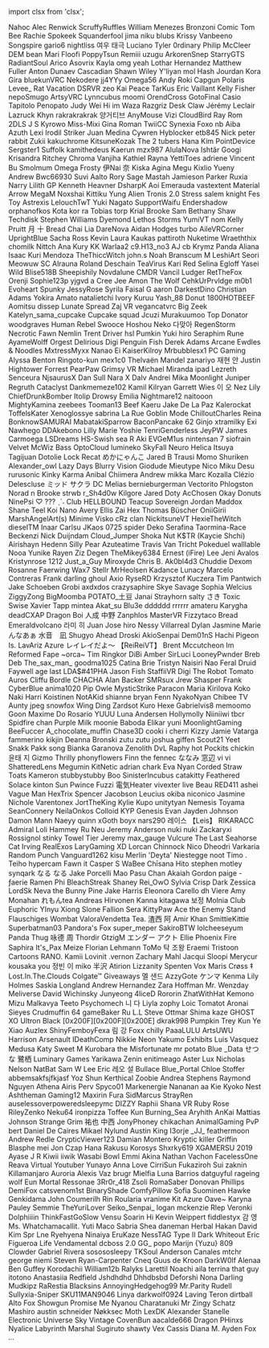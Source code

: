 ﻿import clsx from 'clsx';


<!-- Reminder that not only HTML chars have to be escaped, MDX chars also need to be (such as a space followed by an underscore). -->
<Patronelt k="0" ias="1" sp="0" >Nahoc</Patronelt> <Patronelt k="0" ias="1" sp="0" >Alec Renwick</Patronelt> <Patronelt k="0" ias="1" sp="0" >ScruffyRuffles</Patronelt> <Patronelt k="0" ias="0" sp="0" >William Menezes Bronzoni</Patronelt> <Patronelt k="0" ias="1" sp="0" >Comic Tom</Patronelt> 
<Patronelt k="0" ias="1" sp="0" >Bee</Patronelt> <Patronelt k="0" ias="1" sp="0" >Rachie</Patronelt> <Patronelt k="0" ias="1" sp="0" >Spokeek</Patronelt> <Patronelt k="0" ias="1" sp="0" >Squanderfool</Patronelt> <Patronelt k="0" ias="1" sp="0" >jima niku</Patronelt> 
<Patronelt k="0" ias="1" sp="0" >blubs</Patronelt> <Patronelt k="0" ias="1" sp="0" >Krissy</Patronelt> <Patronelt k="0" ias="1" sp="0" >Vanbeeno</Patronelt> <Patronelt k="0" ias="1" sp="0" >Songspire</Patronelt> <Patronelt k="0" ias="0" sp="0" >gario6</Patronelt> 
<Patronelt k="0" ias="1" sp="0" >nightliss</Patronelt> <Patronelt k="0" ias="1" sp="0" >여우 태극</Patronelt> <Patronelt k="0" ias="1" sp="0" >Luciano Tyler</Patronelt> <Patronelt k="0" ias="1" sp="0" >0rdinary</Patronelt> <Patronelt k="0" ias="1" sp="0" >Philip McCleer</Patronelt> 
<Patronelt k="0" ias="1" sp="0" >DEM bean</Patronelt> <Patronelt k="0" ias="1" sp="0" >Mari</Patronelt> <Patronelt k="0" ias="0" sp="0" >Floofi</Patronelt> <Patronelt k="0" ias="0" sp="0" >PoppyTsun</Patronelt> <Patronelt k="0" ias="0" sp="0" >Remiii</Patronelt> 
<Patronelt k="0" ias="1" sp="0" >uzugu</Patronelt> <Patronelt k="0" ias="1" sp="0" >ArkorenSnep</Patronelt> <Patronelt k="0" ias="1" sp="0" >StarryGTS</Patronelt> <Patronelt k="0" ias="1" sp="0" >RadiantSoul</Patronelt> <Patronelt k="0" ias="0" sp="0" >Arico</Patronelt> 
<Patronelt k="0" ias="1" sp="0" >Asovrix</Patronelt> <Patronelt k="0" ias="1" sp="0" >Kayla</Patronelt> <Patronelt k="0" ias="0" sp="0" >omg yeah</Patronelt> <Patronelt k="0" ias="1" sp="0" >Lothar Hernandez</Patronelt> <Patronelt k="0" ias="0" sp="0" >Matthew Fuller</Patronelt> 
<Patronelt k="0" ias="1" sp="0" >Anton Dunaev</Patronelt> <Patronelt k="0" ias="0" sp="0" >Cascadian</Patronelt> <Patronelt k="0" ias="1" sp="0" >Shawn Wiley</Patronelt> <Patronelt k="0" ias="1" sp="0" >Y&#0039;liyan</Patronelt> <Patronelt k="0" ias="1" sp="0" >mol</Patronelt> 
<Patronelt k="0" ias="1" sp="0" >Hash Jourdan</Patronelt> <Patronelt k="0" ias="1" sp="0" >Kora Gira</Patronelt> <Patronelt k="0" ias="1" sp="0" >bluekunVRC</Patronelt> <Patronelt k="0" ias="0" sp="0" >Nekodere</Patronelt> <Patronelt k="0" ias="1" sp="0" >jj4YYy</Patronelt> 
<Patronelt k="0" ias="0" sp="0" >Omega56</Patronelt> <Patronelt k="0" ias="1" sp="0" >Andy</Patronelt> <Patronelt k="0" ias="1" sp="0" >Roki</Patronelt> <Patronelt k="0" ias="1" sp="0" >Capgun</Patronelt> <Patronelt k="0" ias="0" sp="0" >Polaris</Patronelt> 
<Patronelt k="0" ias="1" sp="0" >Levee&#0095;</Patronelt> <Patronelt k="0" ias="1" sp="0" >Rat Vacation</Patronelt> <Patronelt k="0" ias="1" sp="0" >DSRVR</Patronelt> <Patronelt k="0" ias="0" sp="0" >zeo</Patronelt> <Patronelt k="0" ias="0" sp="0" >Kai Peace</Patronelt> 
<Patronelt k="0" ias="1" sp="0" >TarKus</Patronelt> <Patronelt k="0" ias="0" sp="0" >Eric Vaillant</Patronelt> <Patronelt k="0" ias="1" sp="0" >Kelly Fisher</Patronelt> <Patronelt k="0" ias="1" sp="0" >nepoSmugo</Patronelt> <Patronelt k="0" ias="1" sp="0" >ArtsyVRC</Patronelt> 
<Patronelt k="0" ias="0" sp="0" >Lynncubus</Patronelt> <Patronelt k="0" ias="1" sp="0" >moomi</Patronelt> <Patronelt k="0" ias="0" sp="0" >OrendCross</Patronelt> <Patronelt k="0" ias="0" sp="0" >GotoFinal</Patronelt> <Patronelt k="0" ias="1" sp="0" >Casio</Patronelt> 
<Patronelt k="0" ias="1" sp="0" >Tapitolo Penopato</Patronelt> <Patronelt k="0" ias="0" sp="0" >Judy Wei</Patronelt> <Patronelt k="0" ias="1" sp="0" >Hi im Waza</Patronelt> <Patronelt k="0" ias="1" sp="0" >Razgriz</Patronelt> <Patronelt k="0" ias="1" sp="0" >Desk Claw</Patronelt> 
<Patronelt k="0" ias="1" sp="0" >Jérémy Leclair</Patronelt> <Patronelt k="0" ias="1" sp="0" >Lazruck</Patronelt> <Patronelt k="0" ias="1" sp="0" >Khyn</Patronelt> <Patronelt k="0" ias="1" sp="0" >rakrakrakrak</Patronelt> <Patronelt k="0" ias="1" sp="0" >양거티브</Patronelt> 
<Patronelt k="0" ias="1" sp="0" >AnyMouse</Patronelt> <Patronelt k="0" ias="1" sp="0" >Vizi</Patronelt> <Patronelt k="0" ias="0" sp="0" >CloudBird</Patronelt> <Patronelt k="0" ias="1" sp="0" >Ray Rom</Patronelt> <Patronelt k="0" ias="1" sp="0" >2DLS</Patronelt> 
<Patronelt k="0" ias="1" sp="0" >J S</Patronelt> <Patronelt k="0" ias="0" sp="0" >Kyrowo</Patronelt> <Patronelt k="0" ias="0" sp="0" >Miss&#0045;Mixi</Patronelt> <Patronelt k="0" ias="1" sp="0" >Gina Roman</Patronelt> <Patronelt k="0" ias="1" sp="0" >TwiiCC</Patronelt> 
<Patronelt k="0" ias="1" sp="0" >Synexia Foxo</Patronelt> <Patronelt k="0" ias="1" sp="0" >nb</Patronelt> <Patronelt k="0" ias="1" sp="0" >Aiba</Patronelt> <Patronelt k="0" ias="1" sp="0" >Azuth</Patronelt> <Patronelt k="0" ias="1" sp="0" >Lexi</Patronelt> 
<Patronelt k="0" ias="1" sp="0" >Irodil Striker</Patronelt> <Patronelt k="0" ias="1" sp="0" >Juan Medina</Patronelt> <Patronelt k="0" ias="0" sp="0" >Cywren</Patronelt> <Patronelt k="0" ias="1" sp="0" >Hyblocker</Patronelt> <Patronelt k="0" ias="1" sp="0" >etb845</Patronelt> 
<Patronelt k="0" ias="1" sp="0" >Nick</Patronelt> <Patronelt k="0" ias="0" sp="0" >peter rabbit</Patronelt> <Patronelt k="0" ias="1" sp="0" >Zukii</Patronelt> <Patronelt k="0" ias="1" sp="0" >kakuchrome</Patronelt> <Patronelt k="0" ias="1" sp="0" >KitsuneKozak</Patronelt> 
<Patronelt k="0" ias="1" sp="0" >The 2 tubers</Patronelt> <Patronelt k="0" ias="1" sp="0" >Hana Kim</Patronelt> <Patronelt k="0" ias="1" sp="0" >PointDevice</Patronelt> <Patronelt k="0" ias="0" sp="0" >Sergster1</Patronelt> <Patronelt k="0" ias="1" sp="0" >Suffolk</Patronelt> 
<Patronelt k="0" ias="0" sp="0" >kamithedeus</Patronelt> <Patronelt k="0" ias="0" sp="0" >Kaerun</Patronelt> <Patronelt k="0" ias="1" sp="0" >mzx987</Patronelt> <Patronelt k="0" ias="1" sp="0" >AlulaNova</Patronelt> <Patronelt k="0" ias="1" sp="0" >Ishtãr</Patronelt> 
<Patronelt k="0" ias="1" sp="0" >Googi</Patronelt> <Patronelt k="0" ias="1" sp="0" >Krisandra Ritchey</Patronelt> <Patronelt k="0" ias="0" sp="0" >Chroma</Patronelt> <Patronelt k="0" ias="1" sp="0" >Vanjiha</Patronelt> <Patronelt k="0" ias="1" sp="0" >Kathiel Rayna</Patronelt> 
<Patronelt k="0" ias="0" sp="0" >YettiToes</Patronelt> <Patronelt k="0" ias="1" sp="0" >adriene</Patronelt> <Patronelt k="0" ias="1" sp="0" >Vincent Bu</Patronelt> <Patronelt k="0" ias="1" sp="0" >Smolmum</Patronelt> <Patronelt k="0" ias="1" sp="0" >Omega</Patronelt> 
<Patronelt k="0" ias="0" sp="0" >Frosty</Patronelt> <Patronelt k="0" ias="0" sp="0" >伊Nai 奈</Patronelt> <Patronelt k="0" ias="1" sp="0" >Kiska Agina</Patronelt> <Patronelt k="0" ias="1" sp="0" >Megu</Patronelt> <Patronelt k="0" ias="1" sp="0" >Kixlio Yueny</Patronelt> 
<Patronelt k="0" ias="0" sp="0" >Andrew</Patronelt> <Patronelt k="0" ias="1" sp="0" >Bwc66930</Patronelt> <Patronelt k="0" ias="1" sp="0" >Suvi Aalto</Patronelt> <Patronelt k="0" ias="0" sp="0" >Rory</Patronelt> <Patronelt k="0" ias="0" sp="0" >Sage Mastah</Patronelt> 
<Patronelt k="0" ias="1" sp="0" >Jamieson Parker</Patronelt> <Patronelt k="0" ias="0" sp="0" >Ruxia</Patronelt> <Patronelt k="0" ias="1" sp="0" >Narry</Patronelt> <Patronelt k="0" ias="0" sp="0" >Lilith GP</Patronelt> <Patronelt k="0" ias="1" sp="0" >Kenneth Heavner</Patronelt> 
<Patronelt k="0" ias="1" sp="0" >DsharpK</Patronelt> <Patronelt k="0" ias="1" sp="0" >Aoi Emerauda</Patronelt> <Patronelt k="0" ias="0" sp="0" >vastextent</Patronelt> <Patronelt k="0" ias="0" sp="0" >Material Arrow</Patronelt> <Patronelt k="0" ias="1" sp="0" >MegaM</Patronelt> 
<Patronelt k="0" ias="0" sp="0" >Noxshai</Patronelt> <Patronelt k="0" ias="1" sp="0" >Kittiku</Patronelt> <Patronelt k="0" ias="1" sp="0" >Yung Alien</Patronelt> <Patronelt k="0" ias="0" sp="0" >Tronis 2&#0046;0</Patronelt> <Patronelt k="0" ias="0" sp="0" >Stress</Patronelt> 
<Patronelt k="0" ias="0" sp="0" >salem knight</Patronelt> <Patronelt k="0" ias="1" sp="0" >Fes Toy</Patronelt> <Patronelt k="0" ias="0" sp="0" >Astrexis</Patronelt> <Patronelt k="0" ias="1" sp="0" >LelouchTwT</Patronelt> <Patronelt k="0" ias="1" sp="0" >Yuki Nagato</Patronelt> 
<Patronelt k="0" ias="1" sp="0" >SupportWaifu</Patronelt> <Patronelt k="0" ias="1" sp="0" >Endershadow</Patronelt> <Patronelt k="0" ias="1" sp="0" >orphanofkos</Patronelt> <Patronelt k="0" ias="1" sp="0" >Kota</Patronelt> <Patronelt k="0" ias="1" sp="0" >kor ra</Patronelt> 
<Patronelt k="0" ias="1" sp="0" >Tobias torp</Patronelt> <Patronelt k="0" ias="0" sp="0" >Krial</Patronelt> <Patronelt k="0" ias="1" sp="0" >Brooke</Patronelt> <Patronelt k="0" ias="0" sp="0" >Sam</Patronelt> <Patronelt k="0" ias="1" sp="0" >Bethany Shaw</Patronelt> 
<Patronelt k="0" ias="1" sp="0" >Techdisk</Patronelt> <Patronelt k="0" ias="1" sp="0" >Stephen Williams</Patronelt> <Patronelt k="0" ias="0" sp="0" >Dyemond</Patronelt> <Patronelt k="0" ias="0" sp="0" >Lethos Storms</Patronelt> <Patronelt k="0" ias="0" sp="0" >YumiVT</Patronelt> 
<Patronelt k="0" ias="0" sp="0" >nom</Patronelt> <Patronelt k="0" ias="1" sp="0" >Kelly Pruitt</Patronelt> <Patronelt k="0" ias="0" sp="0" >月 十</Patronelt> <Patronelt k="0" ias="1" sp="0" >Bread Chai</Patronelt> <Patronelt k="0" ias="0" sp="0" >Lia</Patronelt> 
<Patronelt k="0" ias="1" sp="0" >DareNova</Patronelt> <Patronelt k="0" ias="1" sp="0" >Aidan Hodges</Patronelt> <Patronelt k="0" ias="1" sp="0" >turbo</Patronelt> <Patronelt k="0" ias="1" sp="0" >AileVRCorner</Patronelt> <Patronelt k="0" ias="0" sp="0" >UprightBlue</Patronelt> 
<Patronelt k="0" ias="1" sp="0" >Sacha Ross</Patronelt> <Patronelt k="0" ias="1" sp="0" >Kevin</Patronelt> <Patronelt k="0" ias="0" sp="0" >Laura Kaukas</Patronelt> <Patronelt k="0" ias="0" sp="0" >pattiroth</Patronelt> <Patronelt k="0" ias="0" sp="0" >Nuketime</Patronelt> 
<Patronelt k="0" ias="0" sp="0" >Wraeththix</Patronelt> <Patronelt k="0" ias="1" sp="0" >chomilk</Patronelt> <Patronelt k="0" ias="1" sp="0" >Nittch</Patronelt> <Patronelt k="0" ias="1" sp="0" >Ana Kury</Patronelt> <Patronelt k="0" ias="0" sp="0" >KK</Patronelt> 
<Patronelt k="0" ias="0" sp="0" >Warlaa2</Patronelt> <Patronelt k="0" ias="1" sp="0" >c9&#0046;H13&#0095;no3</Patronelt> <Patronelt k="0" ias="0" sp="0" >AJ</Patronelt> <Patronelt k="0" ias="1" sp="0" >cb</Patronelt> <Patronelt k="0" ias="1" sp="0" >Krymz Panda</Patronelt> 
<Patronelt k="0" ias="1" sp="0" >Aliana</Patronelt> <Patronelt k="0" ias="1" sp="0" >Isaac Kuri Mendoza</Patronelt> <Patronelt k="0" ias="1" sp="0" >TheThiccWitch</Patronelt> <Patronelt k="0" ias="1" sp="0" >john&#0046;s</Patronelt> <Patronelt k="0" ias="0" sp="0" >Noah Branscum</Patronelt> 
<Patronelt k="0" ias="1" sp="0" >M</Patronelt> <Patronelt k="0" ias="0" sp="0" >LeshiArt</Patronelt> <Patronelt k="0" ias="0" sp="0" >Seori</Patronelt> <Patronelt k="0" ias="0" sp="0" >Meowuw SC</Patronelt> <Patronelt k="0" ias="1" sp="0" >Alrauna</Patronelt> 
<Patronelt k="0" ias="1" sp="0" >Roland Deschain</Patronelt> <Patronelt k="0" ias="0" sp="0" >TeaVirus</Patronelt> <Patronelt k="0" ias="1" sp="0" >Kari Red</Patronelt> <Patronelt k="0" ias="1" sp="0" >Selina Egloff</Patronelt> <Patronelt k="0" ias="1" sp="0" >Yasei Wild</Patronelt> 
<Patronelt k="0" ias="1" sp="0" >Blise518B</Patronelt> <Patronelt k="0" ias="1" sp="0" >Sheepishily</Patronelt> <Patronelt k="0" ias="1" sp="0" >Novdalune</Patronelt> <Patronelt k="0" ias="1" sp="0" >CMDR Vancil</Patronelt> <Patronelt k="0" ias="1" sp="0" >Ludger</Patronelt> 
<Patronelt k="0" ias="1" sp="0" >RetTheFox</Patronelt> <Patronelt k="0" ias="0" sp="0" >Orenji</Patronelt> <Patronelt k="0" ias="1" sp="0" >Sophie123p</Patronelt> <Patronelt k="0" ias="0" sp="0" >yjgvd</Patronelt> <Patronelt k="0" ias="1" sp="0" >a</Patronelt> 
<Patronelt k="0" ias="0" sp="0" >Cree Jee</Patronelt> <Patronelt k="0" ias="1" sp="0" >Amon The Wolf</Patronelt> <Patronelt k="0" ias="1" sp="0" >CehkUrPrvldge</Patronelt> <Patronelt k="0" ias="0" sp="0" >m0b1</Patronelt> <Patronelt k="0" ias="1" sp="0" >Evoheart</Patronelt> 
<Patronelt k="0" ias="0" sp="0" >Spunky</Patronelt> <Patronelt k="0" ias="0" sp="0" >JessyRose</Patronelt> <Patronelt k="0" ias="1" sp="0" >Syrila</Patronelt> <Patronelt k="0" ias="0" sp="0" >Faisal G</Patronelt> <Patronelt k="0" ias="1" sp="0" >aaron</Patronelt> 
<Patronelt k="0" ias="1" sp="0" >DarkestDino</Patronelt> <Patronelt k="0" ias="1" sp="0" >Christian Adams</Patronelt> <Patronelt k="0" ias="0" sp="0" >Yokira Amato</Patronelt> <Patronelt k="0" ias="0" sp="0" >natalietchi</Patronelt> <Patronelt k="0" ias="1" sp="0" >Ivory</Patronelt> 
<Patronelt k="0" ias="1" sp="0" >Kuruu</Patronelt> <Patronelt k="0" ias="1" sp="0" >Yash&#0095;88</Patronelt> <Patronelt k="0" ias="1" sp="0" >Donut</Patronelt> <Patronelt k="0" ias="0" sp="0" >1800HOTBEEF</Patronelt> <Patronelt k="0" ias="1" sp="0" >Aomitsu</Patronelt> 
<Patronelt k="0" ias="0" sp="0" >dissep</Patronelt> <Patronelt k="0" ias="1" sp="0" >Lunate Spread</Patronelt> <Patronelt k="0" ias="0" sp="0" >Zaj VR</Patronelt> <Patronelt k="0" ias="1" sp="0" >vegancatvrc</Patronelt> <Patronelt k="0" ias="1" sp="0" >Big Zeek</Patronelt> 
<Patronelt k="0" ias="1" sp="0" >Katelyn&#0095;sama&#0095;cupcake Cupcake squad</Patronelt> <Patronelt k="0" ias="1" sp="0" >Jcuzi</Patronelt> <Patronelt k="0" ias="1" sp="0" >Murakuumoo</Patronelt> <Patronelt k="0" ias="0" sp="0" >Top Donator</Patronelt> <Patronelt k="0" ias="0" sp="0" >woodgraves</Patronelt> 
<Patronelt k="0" ias="1" sp="0" >Human Rebel</Patronelt> <Patronelt k="0" ias="1" sp="0" >Swooce</Patronelt> <Patronelt k="0" ias="0" sp="0" >Hoshou Neko</Patronelt> <Patronelt k="0" ias="1" sp="0" >다맞아</Patronelt> <Patronelt k="0" ias="1" sp="0" >RegenStorm</Patronelt> 
<Patronelt k="0" ias="1" sp="0" >Necrotic Fawn</Patronelt> <Patronelt k="0" ias="1" sp="0" >Nemlin</Patronelt> <Patronelt k="0" ias="0" sp="0" >Trent Driver</Patronelt> <Patronelt k="0" ias="0" sp="0" >hsl</Patronelt> <Patronelt k="0" ias="1" sp="0" >Pumkin</Patronelt> 
<Patronelt k="0" ias="1" sp="0" >Yuki hiro</Patronelt> <Patronelt k="0" ias="0" sp="0" >Seraphim Rune</Patronelt> <Patronelt k="0" ias="1" sp="0" >AyameWolff</Patronelt> <Patronelt k="0" ias="0" sp="0" >Orgest</Patronelt> <Patronelt k="0" ias="1" sp="0" >Delirious</Patronelt> 
<Patronelt k="0" ias="1" sp="0" >Digi</Patronelt> <Patronelt k="0" ias="1" sp="0" >Penguin Fish</Patronelt> <Patronelt k="0" ias="1" sp="0" >Derek Adams</Patronelt> <Patronelt k="0" ias="0" sp="0" >Arcane</Patronelt> <Patronelt k="0" ias="1" sp="0" >Ewdles &#0038; Noodles</Patronelt> 
<Patronelt k="0" ias="0" sp="0" >MxtressMyxx</Patronelt> <Patronelt k="0" ias="0" sp="0" >Nanao Ei</Patronelt> <Patronelt k="0" ias="1" sp="0" >KaiserKilroy</Patronelt> <Patronelt k="0" ias="1" sp="0" >Mrbubblesx1 PC Gaming</Patronelt> <Patronelt k="0" ias="1" sp="0" >Alyssa Benton</Patronelt> 
<Patronelt k="0" ias="1" sp="0" >Ringoto&#0045;kun</Patronelt> <Patronelt k="0" ias="0" sp="0" >mex1c0</Patronelt> <Patronelt k="0" ias="1" sp="0" >Thelvaën Mandel</Patronelt> <Patronelt k="0" ias="1" sp="0" >zanariyo</Patronelt> <Patronelt k="0" ias="1" sp="0" >재현 안</Patronelt> 
<Patronelt k="0" ias="1" sp="0" >Justin Hightower</Patronelt> <Patronelt k="0" ias="0" sp="0" >Forrest</Patronelt> <Patronelt k="0" ias="1" sp="0" >PearPaw</Patronelt> <Patronelt k="0" ias="1" sp="0" >Grimsy VR</Patronelt> <Patronelt k="0" ias="1" sp="0" >Michael Miranda</Patronelt> 
<Patronelt k="0" ias="1" sp="0" >ipad</Patronelt> <Patronelt k="0" ias="0" sp="0" >Lezreth Senceura</Patronelt> <Patronelt k="0" ias="0" sp="0" >NjsaurusX</Patronelt> <Patronelt k="0" ias="0" sp="0" >Dan Sull</Patronelt> <Patronelt k="0" ias="1" sp="0" >Nara X</Patronelt> 
<Patronelt k="0" ias="0" sp="0" >Dalv Andrei</Patronelt> <Patronelt k="0" ias="1" sp="0" >Mika Moonlight</Patronelt> <Patronelt k="0" ias="0" sp="0" >Juniper Regruth</Patronelt> <Patronelt k="0" ias="1" sp="0" >Cataclyst</Patronelt> <Patronelt k="0" ias="0" sp="0" >Dankmemeze102 Kamil</Patronelt> 
<Patronelt k="0" ias="1" sp="0" >Kilryan</Patronelt> <Patronelt k="0" ias="0" sp="0" >Garrett Wies</Patronelt> <Patronelt k="0" ias="1" sp="0" >이 오</Patronelt> <Patronelt k="0" ias="1" sp="0" >Nez</Patronelt> <Patronelt k="0" ias="0" sp="0" >Lily</Patronelt> 
<Patronelt k="0" ias="1" sp="0" >ChiefDrunkBomber</Patronelt> <Patronelt k="0" ias="0" sp="0" >Itolip</Patronelt> <Patronelt k="0" ias="1" sp="0" >Drowsy</Patronelt> <Patronelt k="0" ias="1" sp="0" >Emilia</Patronelt> <Patronelt k="0" ias="1" sp="0" >Nightmare12</Patronelt> 
<Patronelt k="0" ias="1" sp="0" >naitooon</Patronelt> <Patronelt k="0" ias="1" sp="0" >MightyKamina</Patronelt> <Patronelt k="0" ias="0" sp="0" >zeebees</Patronelt> <Patronelt k="0" ias="1" sp="0" >Tooman13</Patronelt> <Patronelt k="0" ias="1" sp="0" >Beef Kaeru</Patronelt> 
<Patronelt k="0" ias="1" sp="0" >Jake De La Paz</Patronelt> <Patronelt k="0" ias="1" sp="0" >Kalerockat</Patronelt> <Patronelt k="0" ias="1" sp="0" >ToffelsKater</Patronelt> <Patronelt k="0" ias="0" sp="0" >Xenoglossye</Patronelt> <Patronelt k="0" ias="1" sp="0" >sabrina La Rue</Patronelt> 
<Patronelt k="0" ias="0" sp="0" >Goblin Mode</Patronelt> <Patronelt k="0" ias="1" sp="0" >ChilloutCharles</Patronelt> <Patronelt k="0" ias="0" sp="0" >Reina</Patronelt> <Patronelt k="0" ias="1" sp="0" >BonknowSAMURAI</Patronelt> <Patronelt k="0" ias="1" sp="0" >MabatakiSparrow</Patronelt> 
<Patronelt k="0" ias="1" sp="0" >BaconPancake 62</Patronelt> <Patronelt k="0" ias="1" sp="0" >Ginjo</Patronelt> <Patronelt k="0" ias="0" sp="0" >xtramilky</Patronelt> <Patronelt k="0" ias="1" sp="0" >Exi Nawhego</Patronelt> <Patronelt k="0" ias="1" sp="0" >DDAkebono</Patronelt> 
<Patronelt k="0" ias="0" sp="0" >Lilly Marie</Patronelt> <Patronelt k="0" ias="1" sp="0" >Yoshie</Patronelt> <Patronelt k="0" ias="1" sp="0" >TenriGenderless</Patronelt> <Patronelt k="0" ias="1" sp="0" >JeyPW</Patronelt> <Patronelt k="0" ias="1" sp="0" >James Carmoega</Patronelt> 
<Patronelt k="0" ias="1" sp="0" >LSDreams</Patronelt> <Patronelt k="0" ias="0" sp="0" >HS&#0045;Swish</Patronelt> <Patronelt k="0" ias="1" sp="0" >sea R</Patronelt> <Patronelt k="0" ias="1" sp="0" >Aki</Patronelt> <Patronelt k="0" ias="0" sp="0" >EVGeM1us</Patronelt> 
<Patronelt k="0" ias="1" sp="0" >nintensan 7</Patronelt> <Patronelt k="0" ias="0" sp="0" >siofrain</Patronelt> <Patronelt k="0" ias="0" sp="0" >Velvet</Patronelt> <Patronelt k="0" ias="1" sp="0" >McWiz</Patronelt> <Patronelt k="0" ias="1" sp="0" >Bass</Patronelt> 
<Patronelt k="0" ias="0" sp="0" >OptoCloud</Patronelt> <Patronelt k="0" ias="1" sp="0" >lumineko</Patronelt> <Patronelt k="0" ias="1" sp="0" >SkyFall</Patronelt> <Patronelt k="0" ias="1" sp="0" >Neuro</Patronelt> <Patronelt k="0" ias="1" sp="0" >Helica Itsuya</Patronelt> 
<Patronelt k="0" ias="1" sp="0" >Tagijuan</Patronelt> <Patronelt k="0" ias="1" sp="0" >Dotolie</Patronelt> <Patronelt k="0" ias="1" sp="0" >Lock</Patronelt> <Patronelt k="0" ias="0" sp="0" >Recat</Patronelt> <Patronelt k="0" ias="0" sp="0" >めかにゃんこ</Patronelt> 
<Patronelt k="0" ias="1" sp="0" >Jared B Trausi</Patronelt> <Patronelt k="0" ias="1" sp="0" >Momo Shuriken</Patronelt> <Patronelt k="0" ias="1" sp="0" >Alexander&#0095;owl</Patronelt> <Patronelt k="0" ias="1" sp="0" >Lazy Days</Patronelt> <Patronelt k="0" ias="1" sp="0" >Blurry Vision</Patronelt> 
<Patronelt k="0" ias="0" sp="0" >Giodude</Patronelt> <Patronelt k="0" ias="0" sp="0" >Mieutype Nico</Patronelt> <Patronelt k="0" ias="1" sp="0" >Miku Desu</Patronelt> <Patronelt k="0" ias="1" sp="0" >rurusonic</Patronelt> <Patronelt k="0" ias="1" sp="0" >Kinky Karma</Patronelt> 
<Patronelt k="0" ias="0" sp="0" >Anibal</Patronelt> <Patronelt k="0" ias="0" sp="0" >Chiimera</Patronelt> <Patronelt k="0" ias="1" sp="0" >Andrew</Patronelt> <Patronelt k="0" ias="0" sp="0" >mikka</Patronelt> <Patronelt k="0" ias="0" sp="0" >Marc Kozalla</Patronelt> 
<Patronelt k="0" ias="0" sp="0" >Clézio Delescluse</Patronelt> <Patronelt k="0" ias="1" sp="0" >ミッド サクラ</Patronelt> <Patronelt k="0" ias="0" sp="0" >DC</Patronelt> <Patronelt k="0" ias="0" sp="0" >Melias</Patronelt> <Patronelt k="0" ias="0" sp="0" >bernieburgerman</Patronelt> 
<Patronelt k="0" ias="0" sp="0" >Vectorito</Patronelt> <Patronelt k="0" ias="0" sp="0" >Phlogston</Patronelt> <Patronelt k="0" ias="0" sp="0" >Norad</Patronelt> <Patronelt k="0" ias="1" sp="0" >n</Patronelt> <Patronelt k="0" ias="0" sp="0" >Brooke</Patronelt> 
<Patronelt k="0" ias="0" sp="0" >strwb</Patronelt> <Patronelt k="0" ias="0" sp="0" >r&#0095;Sh4d0w</Patronelt> <Patronelt k="0" ias="0" sp="0" >Kilgore</Patronelt> <Patronelt k="0" ias="0" sp="0" >Jared Doty</Patronelt> <Patronelt k="0" ias="1" sp="0" >AcChosen</Patronelt> 
<Patronelt k="0" ias="0" sp="0" >Okay Donuts</Patronelt> <Patronelt k="0" ias="0" sp="0" >NinePsi</Patronelt> <Patronelt k="0" ias="1" sp="0" >♡ &#0063;&#0063;&#0063; ˎˊ˗</Patronelt> <Patronelt k="0" ias="0" sp="0" >Club HELLBOUND</Patronelt> <Patronelt k="0" ias="0" sp="0" >Teacup Sovereign</Patronelt> 
<Patronelt k="0" ias="0" sp="0" >Jordan Maddox</Patronelt> <Patronelt k="0" ias="1" sp="0" >Shane Teel</Patronelt> <Patronelt k="0" ias="1" sp="0" >Koi Nano</Patronelt> <Patronelt k="0" ias="0" sp="0" >Avery Ellis</Patronelt> <Patronelt k="0" ias="1" sp="0" >Zai Hex</Patronelt> 
<Patronelt k="0" ias="1" sp="0" >Thomas Büscher</Patronelt> <Patronelt k="0" ias="0" sp="0" >OniiGirii</Patronelt> <Patronelt k="0" ias="1" sp="0" >MarshAngelArt&#0040;s&#0041;</Patronelt> <Patronelt k="0" ias="0" sp="0" >Minime</Patronelt> <Patronelt k="0" ias="1" sp="0" >Visko</Patronelt> 
<Patronelt k="0" ias="0" sp="0" >cRz clan</Patronelt> <Patronelt k="0" ias="0" sp="0" >NickitsuneVT</Patronelt> <Patronelt k="0" ias="0" sp="0" >HexieTheWitch</Patronelt> <Patronelt k="0" ias="0" sp="0" >dieselTM</Patronelt> <Patronelt k="0" ias="1" sp="0" >Inaar</Patronelt> 
<Patronelt k="0" ias="1" sp="0" >Carlsu</Patronelt> <Patronelt k="0" ias="0" sp="0" >JKaos 0725</Patronelt> <Patronelt k="0" ias="0" sp="0" >spider</Patronelt> <Patronelt k="0" ias="1" sp="0" >Deko</Patronelt> <Patronelt k="0" ias="0" sp="0" >Serafina Taormina&#0045;Race</Patronelt> 
<Patronelt k="0" ias="1" sp="0" >Beckenzi</Patronelt> <Patronelt k="0" ias="0" sp="0" >Nick Duijndam</Patronelt> <Patronelt k="0" ias="1" sp="0" >Cloud&#0095;Jumper</Patronelt> <Patronelt k="0" ias="1" sp="0" >Shoka Nut</Patronelt> <Patronelt k="0" ias="1" sp="0" >K&#0036;TR &#0040;Kaycie Shchi&#0041;</Patronelt> 
<Patronelt k="0" ias="0" sp="0" >Airishayn</Patronelt> <Patronelt k="0" ias="0" sp="0" >Hedenn</Patronelt> <Patronelt k="0" ias="0" sp="0" >Silly Pear</Patronelt> <Patronelt k="0" ias="1" sp="0" >Azuteatime</Patronelt> <Patronelt k="0" ias="1" sp="0" >Travis Van Tricht</Patronelt> 
<Patronelt k="0" ias="1" sp="0" >Pokeduel</Patronelt> <Patronelt k="0" ias="0" sp="0" >walllable</Patronelt> <Patronelt k="0" ias="0" sp="0" >Nooa</Patronelt> <Patronelt k="0" ias="1" sp="0" >Yunike</Patronelt> <Patronelt k="0" ias="0" sp="0" >Rayen</Patronelt> 
<Patronelt k="0" ias="0" sp="0" >Ziz</Patronelt> <Patronelt k="0" ias="0" sp="0" >Degen</Patronelt> <Patronelt k="0" ias="1" sp="0" >TheMikey6384</Patronelt> <Patronelt k="0" ias="1" sp="0" >Ernest &#0040;iFire&#0041; Lee</Patronelt> <Patronelt k="0" ias="0" sp="0" >Jeni Avalos</Patronelt> 
<Patronelt k="0" ias="0" sp="0" >Kristynrose 1212</Patronelt> <Patronelt k="0" ias="0" sp="0" >Just&#0095;a&#0095;Guy</Patronelt> <Patronelt k="0" ias="0" sp="0" >Miroxyde</Patronelt> <Patronelt k="0" ias="1" sp="0" >Chris B&#0046;</Patronelt> <Patronelt k="0" ias="0" sp="0" >Ak0bl4d3</Patronelt> 
<Patronelt k="0" ias="0" sp="0" >Chuddie</Patronelt> <Patronelt k="0" ias="0" sp="0" >Dexom</Patronelt> <Patronelt k="0" ias="0" sp="0" >Rosanne Faerwing</Patronelt> <Patronelt k="0" ias="0" sp="0" >Wax7</Patronelt> <Patronelt k="0" ias="0" sp="0" >Stellr</Patronelt> 
<Patronelt k="0" ias="0" sp="0" >MrHeolsen</Patronelt> <Patronelt k="0" ias="1" sp="0" >Kadance Lunacy</Patronelt> <Patronelt k="0" ias="0" sp="0" >Marcelo Contreras</Patronelt> <Patronelt k="0" ias="0" sp="0" >Frank</Patronelt> <Patronelt k="0" ias="1" sp="0" >darling ghoul</Patronelt> 
<Patronelt k="0" ias="0" sp="0" >Axio</Patronelt> <Patronelt k="0" ias="0" sp="0" >RyseRD</Patronelt> <Patronelt k="0" ias="0" sp="0" >Krzysztof Kuczera</Patronelt> <Patronelt k="0" ias="1" sp="0" >Tim Pantwich</Patronelt> <Patronelt k="0" ias="0" sp="0" >Jake Schoeben</Patronelt> 
<Patronelt k="0" ias="0" sp="0" >Grobi</Patronelt> <Patronelt k="0" ias="0" sp="0" >axdxdos</Patronelt> <Patronelt k="0" ias="1" sp="0" >crazysaphire</Patronelt> <Patronelt k="0" ias="1" sp="0" >Skye Savage</Patronelt> <Patronelt k="0" ias="0" sp="0" >Sophia</Patronelt> 
<Patronelt k="0" ias="1" sp="0" >Welcius</Patronelt> <Patronelt k="0" ias="0" sp="0" >ZiggyZong</Patronelt> <Patronelt k="0" ias="1" sp="0" >BigMoomba</Patronelt> <Patronelt k="0" ias="0" sp="0" >POTATO&#0095;土豆</Patronelt> <Patronelt k="0" ias="0" sp="0" >Janai Strayhorn</Patronelt> 
<Patronelt k="0" ias="0" sp="0" >salty</Patronelt> <Patronelt k="0" ias="1" sp="0" >さき</Patronelt> <Patronelt k="0" ias="1" sp="0" >Toxic Swise</Patronelt> <Patronelt k="0" ias="1" sp="0" >Xavier Tapp</Patronelt> <Patronelt k="0" ias="0" sp="0" >mintea</Patronelt> 
<Patronelt k="0" ias="0" sp="0" >Akat&#0095;su</Patronelt> <Patronelt k="0" ias="1" sp="0" >Blu3e</Patronelt> <Patronelt k="0" ias="0" sp="0" >dddddd rrrrrr</Patronelt> <Patronelt k="0" ias="0" sp="0" >amateru</Patronelt> <Patronelt k="0" ias="1" sp="0" >Karygha</Patronelt> 
<Patronelt k="0" ias="0" sp="0" >deadCXAP</Patronelt> <Patronelt k="0" ias="0" sp="0" >Dragon Boi</Patronelt> <Patronelt k="0" ias="0" sp="0" >人成 中野</Patronelt> <Patronelt k="0" ias="0" sp="0" >Zanphlos</Patronelt> <Patronelt k="0" ias="0" sp="0" >MasterVR</Patronelt> 
<Patronelt k="0" ias="0" sp="0" >Fizzytaco</Patronelt> <Patronelt k="0" ias="0" sp="0" >Bread</Patronelt> <Patronelt k="0" ias="1" sp="0" >Emeraldvolcano</Patronelt> <Patronelt k="0" ias="0" sp="0" >라미 히</Patronelt> <Patronelt k="0" ias="0" sp="0" >Juan Jose</Patronelt> 
<Patronelt k="0" ias="0" sp="0" >hiro</Patronelt> <Patronelt k="0" ias="1" sp="0" >Nessy Villarreal</Patronelt> <Patronelt k="0" ias="0" sp="0" >Dylan</Patronelt> <Patronelt k="0" ias="1" sp="0" >Jasmine Marie</Patronelt> <Patronelt k="0" ias="1" sp="0" >んなあぁ</Patronelt> 
<Patronelt k="0" ias="1" sp="0" >水音　凪</Patronelt> <Patronelt k="0" ias="0" sp="0" >Shugyo</Patronelt> <Patronelt k="0" ias="1" sp="0" >Ahead</Patronelt> <Patronelt k="0" ias="1" sp="0" >Droski</Patronelt> <Patronelt k="0" ias="1" sp="0" >AkioSenpai</Patronelt> 
<Patronelt k="0" ias="0" sp="0" >Dem01nS</Patronelt> <Patronelt k="0" ias="1" sp="0" >Hachi Pigeon</Patronelt> <Patronelt k="0" ias="0" sp="0" >Is&#0046;</Patronelt> <Patronelt k="0" ias="0" sp="0" >LavAriz</Patronelt> <Patronelt k="0" ias="1" sp="0" >Azure</Patronelt> 
<Patronelt k="0" ias="1" sp="0" >レイレイだよ～ 【ReiReiVT】</Patronelt> <Patronelt k="0" ias="0" sp="0" >Brent Mccutcheon</Patronelt> <Patronelt k="0" ias="1" sp="0" >Im Reformed</Patronelt> <Patronelt k="0" ias="1" sp="0" >Fape</Patronelt> <Patronelt k="0" ias="1" sp="0" >&#0126;orca&#0126;</Patronelt> 
<Patronelt k="0" ias="1" sp="0" >Tim Ringkor</Patronelt> <Patronelt k="0" ias="0" sp="0" >DiBi</Patronelt> <Patronelt k="0" ias="0" sp="0" >Amber</Patronelt> <Patronelt k="0" ias="0" sp="0" >SirLuci</Patronelt> <Patronelt k="0" ias="1" sp="0" >LooneyPwnder</Patronelt> 
<Patronelt k="0" ias="0" sp="0" >Breb Deb</Patronelt> <Patronelt k="0" ias="1" sp="0" >The&#0095;sax&#0095;man&#0095;</Patronelt> <Patronelt k="0" ias="0" sp="0" >goodma1025</Patronelt> <Patronelt k="0" ias="0" sp="0" >Catina</Patronelt> <Patronelt k="0" ias="1" sp="0" >Brie</Patronelt> 
<Patronelt k="0" ias="0" sp="0" >Tristyn</Patronelt> <Patronelt k="0" ias="1" sp="0" >Naisiri Nao</Patronelt> <Patronelt k="0" ias="1" sp="0" >Feral Druid</Patronelt> <Patronelt k="0" ias="1" sp="0" >Faywell</Patronelt> <Patronelt k="0" ias="0" sp="0" >age last</Patronelt> 
<Patronelt k="0" ias="1" sp="0" >LDA&#0036;&#0035;41PHA</Patronelt> <Patronelt k="0" ias="1" sp="0" >Jason Fish</Patronelt> <Patronelt k="0" ias="0" sp="0" >StaffiiVR</Patronelt> <Patronelt k="0" ias="0" sp="0" >Digi The Robot</Patronelt> <Patronelt k="0" ias="0" sp="0" >Tomato</Patronelt> 
<Patronelt k="0" ias="0" sp="0" >Auros</Patronelt> <Patronelt k="0" ias="0" sp="0" >Cliffu Bordle</Patronelt> <Patronelt k="0" ias="0" sp="0" >CHACHA</Patronelt> <Patronelt k="0" ias="0" sp="0" >Alan Backer</Patronelt> <Patronelt k="0" ias="0" sp="0" >SMRsux Jrew</Patronelt> 
<Patronelt k="0" ias="1" sp="0" >Shasper</Patronelt> <Patronelt k="0" ias="0" sp="0" >Frank</Patronelt> <Patronelt k="0" ias="0" sp="0" >CyberBlue</Patronelt> <Patronelt k="0" ias="0" sp="0" >anima1020</Patronelt> <Patronelt k="0" ias="0" sp="0" >Pip Owle</Patronelt> 
<Patronelt k="0" ias="0" sp="0" >MysticStrike</Patronelt> <Patronelt k="0" ias="1" sp="0" >Paracon</Patronelt> <Patronelt k="0" ias="0" sp="0" >Maria Kirilova</Patronelt> <Patronelt k="0" ias="1" sp="0" >Koko Naki</Patronelt> <Patronelt k="0" ias="0" sp="0" >Harri Koistinen</Patronelt> 
<Patronelt k="0" ias="0" sp="0" >NotAKid</Patronelt> <Patronelt k="0" ias="0" sp="0" >shianne bryan</Patronelt> <Patronelt k="0" ias="0" sp="0" >Fenn</Patronelt> <Patronelt k="0" ias="0" sp="0" >NyakoNyan</Patronelt> <Patronelt k="0" ias="0" sp="0" >Chibee TV</Patronelt> 
<Patronelt k="0" ias="0" sp="0" >Aunty jpeg</Patronelt> <Patronelt k="0" ias="0" sp="0" >snowfox</Patronelt> <Patronelt k="0" ias="1" sp="0" >Wing Ding</Patronelt> <Patronelt k="0" ias="1" sp="0" >Zardsot</Patronelt> <Patronelt k="0" ias="0" sp="0" >Kuro Hexe</Patronelt> 
<Patronelt k="0" ias="1" sp="0" >Gabrielvis8</Patronelt> <Patronelt k="0" ias="0" sp="0" >memoomo</Patronelt> <Patronelt k="0" ias="1" sp="0" >Goon</Patronelt> <Patronelt k="0" ias="0" sp="0" >Maxime Do Rosario</Patronelt> <Patronelt k="0" ias="0" sp="0" >YUUU</Patronelt> 
<Patronelt k="0" ias="0" sp="0" >Luna Andersen</Patronelt> <Patronelt k="0" ias="0" sp="0" >Hollymolly</Patronelt> <Patronelt k="0" ias="0" sp="0" >Niiniiwi</Patronelt> <Patronelt k="0" ias="1" sp="0" >tbcr</Patronelt> <Patronelt k="0" ias="0" sp="0" >Spidfire chan</Patronelt> 
<Patronelt k="0" ias="0" sp="0" >Purple Milk</Patronelt> <Patronelt k="0" ias="1" sp="0" >moonie</Patronelt> <Patronelt k="0" ias="0" sp="0" >Baboda</Patronelt> <Patronelt k="0" ias="0" sp="0" >Elikar</Patronelt> <Patronelt k="0" ias="1" sp="0" >yuni</Patronelt> 
<Patronelt k="0" ias="1" sp="0" >MoonlightGaming</Patronelt> <Patronelt k="0" ias="0" sp="0" >BeeFuccer</Patronelt> <Patronelt k="0" ias="1" sp="0" >A&#0095;chocolate&#0095;muffin</Patronelt> <Patronelt k="0" ias="0" sp="0" >Chase3D</Patronelt> <Patronelt k="0" ias="0" sp="0" >cooki i</Patronelt> 
<Patronelt k="0" ias="0" sp="0" >cherri</Patronelt> <Patronelt k="0" ias="0" sp="0" >Kizzy</Patronelt> <Patronelt k="0" ias="0" sp="0" >Jamie Vatarga</Patronelt> <Patronelt k="0" ias="0" sp="0" >fammerino</Patronelt> <Patronelt k="0" ias="0" sp="0" >kikjin</Patronelt> 
<Patronelt k="0" ias="0" sp="0" >Deanna Bronski</Patronelt> <Patronelt k="0" ias="0" sp="0" >zutu zutu</Patronelt> <Patronelt k="0" ias="1" sp="0" >joshua giffen</Patronelt> <Patronelt k="0" ias="0" sp="0" >Scout21</Patronelt> <Patronelt k="0" ias="1" sp="0" >Yeet</Patronelt> 
<Patronelt k="0" ias="0" sp="0" >Snakk Pakk</Patronelt> <Patronelt k="0" ias="1" sp="0" >song</Patronelt> <Patronelt k="0" ias="1" sp="0" >Bianka Garanova</Patronelt> <Patronelt k="0" ias="0" sp="0" >Zenolith</Patronelt> <Patronelt k="0" ias="0" sp="0" >DvL Raphy</Patronelt> 
<Patronelt k="0" ias="0" sp="0" >hot Pockits chickin</Patronelt> <Patronelt k="0" ias="0" sp="0" >윤태 지</Patronelt> <Patronelt k="0" ias="0" sp="0" >Gizmo</Patronelt> <Patronelt k="0" ias="0" sp="0" >Thrilly</Patronelt> <Patronelt k="0" ias="0" sp="0" >phonyflowers</Patronelt> 
<Patronelt k="0" ias="1" sp="0" >Finn the fennec</Patronelt> <Patronelt k="0" ias="1" sp="0" >ななみ 窓辺</Patronelt> <Patronelt k="0" ias="0" sp="0" >vi vi</Patronelt> <Patronelt k="0" ias="0" sp="0" >ShatteredLens</Patronelt> <Patronelt k="0" ias="0" sp="0" >Megumin</Patronelt> 
<Patronelt k="0" ias="0" sp="0" >KitNetic</Patronelt> <Patronelt k="0" ias="0" sp="0" >adrian chark</Patronelt> <Patronelt k="0" ias="1" sp="0" >Eva Nyan</Patronelt> <Patronelt k="0" ias="0" sp="0" >Corded Straw</Patronelt> <Patronelt k="0" ias="0" sp="0" >Toats</Patronelt> 
<Patronelt k="0" ias="1" sp="0" >Kameron</Patronelt> <Patronelt k="0" ias="0" sp="0" >stubbystubby</Patronelt> <Patronelt k="0" ias="0" sp="0" >Boo</Patronelt> <Patronelt k="0" ias="0" sp="0" >SinisterIncubus</Patronelt> <Patronelt k="0" ias="0" sp="0" >catakitty</Patronelt> 
<Patronelt k="0" ias="0" sp="0" >Feathered Solace</Patronelt> <Patronelt k="0" ias="1" sp="0" >kinton</Patronelt> <Patronelt k="0" ias="0" sp="0" >Sun Pwince</Patronelt> <Patronelt k="0" ias="1" sp="0" >Fuzzi</Patronelt> <Patronelt k="0" ias="0" sp="0" >電気Heater</Patronelt> 
<Patronelt k="0" ias="0" sp="0" >vivexter live</Patronelt> <Patronelt k="0" ias="0" sp="0" >Beau</Patronelt> <Patronelt k="0" ias="1" sp="0" >RED411</Patronelt> <Patronelt k="0" ias="0" sp="0" >ashei</Patronelt> <Patronelt k="0" ias="1" sp="0" >Vague Man</Patronelt> 
<Patronelt k="0" ias="0" sp="0" >HexTrix</Patronelt> <Patronelt k="0" ias="0" sp="0" >Spencer Jacobson</Patronelt> <Patronelt k="0" ias="0" sp="0" >Leucius</Patronelt> <Patronelt k="0" ias="1" sp="0" >okiba niconico</Patronelt> <Patronelt k="0" ias="0" sp="0" >Jasmine Nichole</Patronelt> 
<Patronelt k="0" ias="0" sp="0" >Varentonex</Patronelt> <Patronelt k="0" ias="1" sp="0" >JortTheKing</Patronelt> <Patronelt k="0" ias="1" sp="0" >Kylie</Patronelt> <Patronelt k="0" ias="0" sp="0" >Kupo</Patronelt> <Patronelt k="0" ias="0" sp="0" >unitytyan</Patronelt> 
<Patronelt k="0" ias="1" sp="0" >Nemesis</Patronelt> <Patronelt k="0" ias="1" sp="0" >Toyama</Patronelt> <Patronelt k="0" ias="1" sp="0" >SeanConnery</Patronelt> <Patronelt k="0" ias="1" sp="0" >NeilaOnkos</Patronelt> <Patronelt k="0" ias="0" sp="0" >Colloid</Patronelt> 
<Patronelt k="0" ias="0" sp="0" >KYP</Patronelt> <Patronelt k="0" ias="1" sp="0" >Genesis Evan</Patronelt> <Patronelt k="0" ias="0" sp="0" >Jayden Johnson</Patronelt> <Patronelt k="0" ias="0" sp="0" >Damon Mann</Patronelt> <Patronelt k="0" ias="0" sp="0" >Naeyy</Patronelt> 
<Patronelt k="0" ias="1" sp="0" >quinn</Patronelt> <Patronelt k="0" ias="0" sp="0" >xGoth boyx</Patronelt> <Patronelt k="0" ias="1" sp="0" >nars290</Patronelt> <Patronelt k="0" ias="0" sp="0" >레이스 【Leis】</Patronelt> <Patronelt k="0" ias="0" sp="0" >RIKARACC</Patronelt> 
<Patronelt k="0" ias="0" sp="0" >Admiral Loli</Patronelt> <Patronelt k="0" ias="0" sp="0" >Hammey</Patronelt> <Patronelt k="0" ias="1" sp="0" >Ru Neu</Patronelt> <Patronelt k="0" ias="1" sp="0" >Jeremy Anderson</Patronelt> <Patronelt k="0" ias="1" sp="0" >nuki nuki</Patronelt> 
<Patronelt k="0" ias="0" sp="0" >Zackaryxi Rossignol</Patronelt> <Patronelt k="0" ias="1" sp="0" >stinky</Patronelt> <Patronelt k="0" ias="0" sp="0" >Towel Tier</Patronelt> <Patronelt k="0" ias="1" sp="0" >Jeremy</Patronelt> <Patronelt k="0" ias="0" sp="0" >max&#0095;gauge</Patronelt> 
<Patronelt k="0" ias="0" sp="0" >Vulcure</Patronelt> <Patronelt k="0" ias="1" sp="0" >The Last Seahorse</Patronelt> <Patronelt k="0" ias="1" sp="0" >Cat Irving</Patronelt> <Patronelt k="0" ias="0" sp="0" >RealExos</Patronelt> <Patronelt k="0" ias="0" sp="0" >LaryGaming XD</Patronelt> 
<Patronelt k="0" ias="0" sp="0" >Lorcan Chinnock</Patronelt> <Patronelt k="0" ias="0" sp="0" >Nico</Patronelt> <Patronelt k="0" ias="0" sp="0" >Dheodri</Patronelt> <Patronelt k="0" ias="0" sp="0" >Varkaria</Patronelt> <Patronelt k="0" ias="1" sp="0" >Random Punch</Patronelt> 
<Patronelt k="0" ias="0" sp="0" >Vanguard1262</Patronelt> <Patronelt k="0" ias="0" sp="0" >kisu</Patronelt> <Patronelt k="0" ias="1" sp="0" >Merlin &#0039;Deyta&#0039; Niestegge</Patronelt> <Patronelt k="0" ias="0" sp="0" >noot</Patronelt> <Patronelt k="0" ias="0" sp="0" >Timo &#0046;</Patronelt> 
<Patronelt k="0" ias="1" sp="0" >Teiho</Patronelt> <Patronelt k="0" ias="0" sp="0" >hypercam</Patronelt> <Patronelt k="0" ias="0" sp="0" >Fawn it</Patronelt> <Patronelt k="0" ias="0" sp="0" >Casper S</Patronelt> <Patronelt k="0" ias="0" sp="0" >WaBee</Patronelt> 
<Patronelt k="0" ias="1" sp="0" >Chīsana Hito</Patronelt> <Patronelt k="0" ias="1" sp="0" >stephen motley</Patronelt> <Patronelt k="0" ias="0" sp="0" >synqark</Patronelt> <Patronelt k="0" ias="0" sp="0" >なる なる</Patronelt> <Patronelt k="0" ias="1" sp="0" >Jake Porcelli</Patronelt> 
<Patronelt k="0" ias="1" sp="0" >Mao</Patronelt> <Patronelt k="0" ias="0" sp="0" >Pasu Chan</Patronelt> <Patronelt k="0" ias="1" sp="0" >Akaiah Gordon</Patronelt> <Patronelt k="0" ias="0" sp="0" >paige &#0045; ƒaerie</Patronelt> <Patronelt k="0" ias="0" sp="0" >Ramen</Patronelt> 
<Patronelt k="0" ias="1" sp="0" >Phi</Patronelt> <Patronelt k="0" ias="1" sp="0" >BleachStreak</Patronelt> <Patronelt k="0" ias="0" sp="0" >Shaney</Patronelt> <Patronelt k="0" ias="0" sp="0" >Rei&#0095;OwO</Patronelt> <Patronelt k="0" ias="1" sp="0" >Sylvia Crisp</Patronelt> 
<Patronelt k="0" ias="0" sp="0" >Dark Zessica</Patronelt> <Patronelt k="0" ias="1" sp="0" >LordSk</Patronelt> <Patronelt k="0" ias="0" sp="0" >Neva the Bunny</Patronelt> <Patronelt k="0" ias="0" sp="0" >Pine</Patronelt> <Patronelt k="0" ias="1" sp="0" >Jake Harris</Patronelt> 
<Patronelt k="0" ias="0" sp="0" >Eleonora Carello</Patronelt> <Patronelt k="0" ias="1" sp="0" >dh</Patronelt> <Patronelt k="0" ias="1" sp="0" >Viere</Patronelt> <Patronelt k="0" ias="0" sp="0" >Amy Monahan</Patronelt> <Patronelt k="0" ias="0" sp="0" >れもんtea</Patronelt> 
<Patronelt k="0" ias="0" sp="0" >Andreas Hirvonen</Patronelt> <Patronelt k="0" ias="0" sp="0" >Kanna kitagawa</Patronelt> <Patronelt k="0" ias="0" sp="0" >보정</Patronelt> <Patronelt k="0" ias="1" sp="0" >Molnia</Patronelt> <Patronelt k="0" ias="0" sp="0" >Club Euphoric</Patronelt> 
<Patronelt k="0" ias="0" sp="0" >YInyu Xiong</Patronelt> <Patronelt k="0" ias="0" sp="0" >Slone Fallion</Patronelt> <Patronelt k="0" ias="0" sp="0" >Sera</Patronelt> <Patronelt k="0" ias="0" sp="0" >KittyPaw</Patronelt> <Patronelt k="0" ias="0" sp="0" >Ace the Enemy Stand</Patronelt> 
<Patronelt k="0" ias="0" sp="0" >Flauschiges Wombat</Patronelt> <Patronelt k="0" ias="1" sp="0" >ValoraVendetta</Patronelt> <Patronelt k="0" ias="0" sp="0" >Tea&#0046;</Patronelt> <Patronelt k="0" ias="0" sp="0" >渣西 阿</Patronelt> <Patronelt k="0" ias="0" sp="0" >Amir Khan</Patronelt> 
<Patronelt k="0" ias="0" sp="0" >SmittieKittie</Patronelt> <Patronelt k="0" ias="0" sp="0" >Superbatman03</Patronelt> <Patronelt k="0" ias="1" sp="0" >Pandora&#0039;s Fox</Patronelt> <Patronelt k="0" ias="0" sp="0" >super&#0095;meper</Patronelt> <Patronelt k="0" ias="1" sp="0" >SakiroBTW</Patronelt> 
<Patronelt k="0" ias="0" sp="0" >lolcheeseyum</Patronelt> <Patronelt k="0" ias="0" sp="0" >Panda Thug</Patronelt> <Patronelt k="0" ias="1" sp="0" >咏德 周</Patronelt> <Patronelt k="0" ias="0" sp="0" >Thordir</Patronelt> <Patronelt k="0" ias="1" sp="0" >GtzigM</Patronelt> 
<Patronelt k="0" ias="0" sp="0" >エンダー アクト</Patronelt> <Patronelt k="0" ias="0" sp="0" >Ellie</Patronelt> <Patronelt k="0" ias="0" sp="0" >Phoenix Fire</Patronelt> <Patronelt k="0" ias="0" sp="0" >Saphira</Patronelt> <Patronelt k="0" ias="0" sp="0" >It&#0039;s&#0095;Pax</Patronelt> 
<Patronelt k="0" ias="0" sp="0" >Meize</Patronelt> <Patronelt k="0" ias="1" sp="0" >Florian Lehmann</Patronelt> <Patronelt k="0" ias="0" sp="0" >ToMo</Patronelt> <Patronelt k="0" ias="1" sp="0" >탁 조왕</Patronelt> <Patronelt k="0" ias="1" sp="0" >Eraemi</Patronelt> 
<Patronelt k="0" ias="0" sp="0" >Tristoon Cartoons</Patronelt> <Patronelt k="0" ias="0" sp="0" >RANO&#0046;</Patronelt> <Patronelt k="0" ias="0" sp="0" >Kamii</Patronelt> <Patronelt k="0" ias="0" sp="0" >Lovinit &#0046;vernon</Patronelt> <Patronelt k="0" ias="0" sp="0" >Zachary Mahl</Patronelt> 
<Patronelt k="0" ias="0" sp="0" >Jacqui</Patronelt> <Patronelt k="0" ias="0" sp="0" >Sloopi</Patronelt> <Patronelt k="0" ias="0" sp="0" >Merycur</Patronelt> <Patronelt k="0" ias="0" sp="0" >kousaka you</Patronelt> <Patronelt k="0" ias="0" sp="0" >정빈 이</Patronelt> 
<Patronelt k="0" ias="0" sp="0" >miko 半沢</Patronelt> <Patronelt k="0" ias="0" sp="0" >Atirion</Patronelt> <Patronelt k="0" ias="0" sp="0" >Lizzanity</Patronelt> <Patronelt k="0" ias="1" sp="0" >Spenten</Patronelt> <Patronelt k="0" ias="0" sp="0" >Vox Maris</Patronelt> 
<Patronelt k="0" ias="0" sp="0" >Crøss ‡</Patronelt> <Patronelt k="0" ias="0" sp="0" >Lost&#0046;In&#0046;The&#0046;Clouds</Patronelt> <Patronelt k="0" ias="1" sp="0" >Colgate™ Giveaways</Patronelt> <Patronelt k="0" ias="0" sp="0" >멜 샌드</Patronelt> <Patronelt k="0" ias="1" sp="0" >AzzyGote</Patronelt> 
<Patronelt k="0" ias="0" sp="0" >ケンマ Kenma</Patronelt> <Patronelt k="0" ias="1" sp="0" >Lily Holmes</Patronelt> <Patronelt k="0" ias="0" sp="0" >Saskia Longland</Patronelt> <Patronelt k="0" ias="0" sp="0" >Andrew Hernandez</Patronelt> <Patronelt k="0" ias="1" sp="0" >Zara Hoffman</Patronelt> 
<Patronelt k="0" ias="1" sp="0" >Mr&#0046; Wenzday</Patronelt> <Patronelt k="0" ias="0" sp="0" >Meliverse</Patronelt> <Patronelt k="0" ias="1" sp="0" >David Wichinsky</Patronelt> <Patronelt k="0" ias="0" sp="0" >Junyeong</Patronelt> <Patronelt k="0" ias="0" sp="0" >4liceD</Patronelt> 
<Patronelt k="0" ias="0" sp="0" >Rororin</Patronelt> <Patronelt k="0" ias="0" sp="0" >ZhatWithHat</Patronelt> <Patronelt k="0" ias="0" sp="0" >Kemono</Patronelt> <Patronelt k="0" ias="0" sp="0" >Mizu Malkavya</Patronelt> <Patronelt k="0" ias="1" sp="0" >Teeto</Patronelt> 
<Patronelt k="0" ias="0" sp="0" >Psychomech</Patronelt> <Patronelt k="0" ias="0" sp="0" >니 다</Patronelt> <Patronelt k="0" ias="0" sp="0" >Liyla</Patronelt> <Patronelt k="0" ias="0" sp="0" >zophy</Patronelt> <Patronelt k="0" ias="1" sp="0" >Loic Tomatot</Patronelt> 
<Patronelt k="0" ias="1" sp="0" >Aronai Sieyes</Patronelt> <Patronelt k="0" ias="0" sp="0" >Crudmuffin 64</Patronelt> <Patronelt k="0" ias="0" sp="0" >gameBaker</Patronelt> <Patronelt k="0" ias="0" sp="0" >Ru</Patronelt> <Patronelt k="0" ias="0" sp="0" >L&#0046;L</Patronelt> 
<Patronelt k="0" ias="1" sp="0" >Steve Ottmar</Patronelt> <Patronelt k="0" ias="1" sp="0" >Shima kaze</Patronelt> <Patronelt k="0" ias="1" sp="0" >GHOST XO</Patronelt> <Patronelt k="0" ias="0" sp="0" >Ultron Black</Patronelt> <Patronelt k="0" ias="0" sp="0" >&#0091;0x200F&#0093;&#0091;0x200F&#0093;&#0091;0x200E&#0093;</Patronelt> 
<Patronelt k="0" ias="0" sp="0" >dkrak998</Patronelt> <Patronelt k="0" ias="0" sp="0" >Pumpkin</Patronelt> <Patronelt k="0" ias="0" sp="0" >Trey Kun</Patronelt> <Patronelt k="0" ias="0" sp="0" >Ye Xiao</Patronelt> <Patronelt k="0" ias="0" sp="0" >Auzlex</Patronelt> 
<Patronelt k="0" ias="0" sp="0" >ShinyFemboyFexa</Patronelt> <Patronelt k="0" ias="0" sp="0" >림 강</Patronelt> <Patronelt k="0" ias="1" sp="0" >Foxx</Patronelt> <Patronelt k="0" ias="0" sp="0" >chilly</Patronelt> <Patronelt k="0" ias="0" sp="0" >PaaaLULU</Patronelt> 
<Patronelt k="0" ias="0" sp="0" >ArtsUWU</Patronelt> <Patronelt k="0" ias="0" sp="0" >Harrison Arsenault</Patronelt> <Patronelt k="0" ias="0" sp="0" >IDeathComp</Patronelt> <Patronelt k="0" ias="1" sp="0" >Nikkie</Patronelt> <Patronelt k="0" ias="0" sp="0" >Neon Yakumo</Patronelt> 
<Patronelt k="0" ias="0" sp="0" >Exhibits</Patronelt> <Patronelt k="0" ias="0" sp="0" >Luis Vasquez</Patronelt> <Patronelt k="0" ias="0" sp="0" >Medusa</Patronelt> <Patronelt k="0" ias="0" sp="0" >Katy Sweet</Patronelt> <Patronelt k="0" ias="0" sp="0" >M</Patronelt> 
<Patronelt k="0" ias="1" sp="0" >Kurobara the Misfortunate</Patronelt> <Patronelt k="0" ias="1" sp="0" >mr potato</Patronelt> <Patronelt k="0" ias="0" sp="0" >Blue &#0095;Data</Patronelt> <Patronelt k="0" ias="1" sp="0" >せつな 鷺栖</Patronelt> <Patronelt k="0" ias="0" sp="0" >Luminary Games</Patronelt> 
<Patronelt k="0" ias="0" sp="0" >Yarikawa Zenin</Patronelt> <Patronelt k="0" ias="1" sp="0" >enitimeago</Patronelt> <Patronelt k="0" ias="0" sp="0" >Aster Lux</Patronelt> <Patronelt k="0" ias="0" sp="0" >Nicholas Nelson</Patronelt> <Patronelt k="0" ias="1" sp="0" >NatBat</Patronelt> 
<Patronelt k="0" ias="0" sp="0" >Sam W</Patronelt> <Patronelt k="0" ias="0" sp="0" >Lee Eric</Patronelt> <Patronelt k="0" ias="0" sp="0" >레오 설</Patronelt> <Patronelt k="0" ias="0" sp="0" >Bullace</Patronelt> <Patronelt k="0" ias="1" sp="0" >Blue&#0095;Portal</Patronelt> 
<Patronelt k="0" ias="0" sp="0" >Chloe</Patronelt> <Patronelt k="0" ias="0" sp="0" >Stoffer</Patronelt> <Patronelt k="0" ias="0" sp="0" >abbemsakfsjfkjasf</Patronelt> <Patronelt k="0" ias="0" sp="0" >Yoz Shun</Patronelt> <Patronelt k="0" ias="0" sp="0" >Kerthical</Patronelt> 
<Patronelt k="0" ias="0" sp="0" >Zoobie</Patronelt> <Patronelt k="0" ias="1" sp="0" >Andrea Stephens</Patronelt> <Patronelt k="0" ias="0" sp="0" >Raymond Nguyen</Patronelt> <Patronelt k="0" ias="0" sp="0" >Athena Airis</Patronelt> <Patronelt k="0" ias="0" sp="0" >Perv</Patronelt> 
<Patronelt k="0" ias="0" sp="0" >Spyco01</Patronelt> <Patronelt k="0" ias="0" sp="0" >Markenergie</Patronelt> <Patronelt k="0" ias="0" sp="0" >Nananan aa</Patronelt> <Patronelt k="0" ias="0" sp="0" >Kie Kyoko</Patronelt> <Patronelt k="0" ias="0" sp="0" >Nest</Patronelt> 
<Patronelt k="0" ias="0" sp="0" >Ashtheman Gaming12</Patronelt> <Patronelt k="0" ias="0" sp="0" >Maxirin</Patronelt> <Patronelt k="0" ias="0" sp="0" >Fura</Patronelt> <Patronelt k="0" ias="0" sp="0" >SidMarcus</Patronelt> <Patronelt k="0" ias="0" sp="0" >StrayRen</Patronelt> 
<Patronelt k="0" ias="0" sp="0" >auselessoverpoweredsleepymc</Patronelt> <Patronelt k="0" ias="0" sp="0" >DIZZY</Patronelt> <Patronelt k="0" ias="1" sp="0" >Raphii</Patronelt> <Patronelt k="0" ias="1" sp="0" >Shana</Patronelt> <Patronelt k="0" ias="1" sp="0" >VR Ruby Rose</Patronelt> 
<Patronelt k="0" ias="1" sp="0" >RileyZenko</Patronelt> <Patronelt k="0" ias="1" sp="0" >Neku64</Patronelt> <Patronelt k="0" ias="1" sp="0" >ironpizza</Patronelt> <Patronelt k="0" ias="1" sp="0" >Toffee Kun</Patronelt> <Patronelt k="0" ias="1" sp="0" >Burning&#0095;Sea</Patronelt> 
<Patronelt k="0" ias="1" sp="0" >Aryhith</Patronelt> <Patronelt k="0" ias="1" sp="0" >AnKai</Patronelt> <Patronelt k="0" ias="1" sp="0" >Mattias Johnson</Patronelt> <Patronelt k="0" ias="1" sp="0" >Strange Grim</Patronelt> <Patronelt k="0" ias="1" sp="0" >祐也 中西</Patronelt> 
<Patronelt k="0" ias="1" sp="0" >JonyPhoney</Patronelt> <Patronelt k="0" ias="1" sp="0" >chikachan</Patronelt> <Patronelt k="0" ias="1" sp="0" >AnimalGaming PvP</Patronelt> <Patronelt k="0" ias="1" sp="0" >bert</Patronelt> <Patronelt k="0" ias="1" sp="0" >Daniel De Caires</Patronelt> 
<Patronelt k="0" ias="1" sp="0" >Mikael Nylund</Patronelt> <Patronelt k="0" ias="1" sp="0" >Austin King</Patronelt> <Patronelt k="0" ias="1" sp="0" >I3orje</Patronelt> <Patronelt k="0" ias="1" sp="0" >&#0095;JJ&#0095;</Patronelt> <Patronelt k="0" ias="1" sp="0" >feathermoon</Patronelt> 
<Patronelt k="0" ias="1" sp="0" >Andrew Redle</Patronelt> <Patronelt k="0" ias="1" sp="0" >CrypticViewer123</Patronelt> <Patronelt k="0" ias="1" sp="0" >Damian Montero</Patronelt> <Patronelt k="0" ias="1" sp="0" >Kryptic killer</Patronelt> <Patronelt k="0" ias="1" sp="0" >Griffin</Patronelt> 
<Patronelt k="0" ias="1" sp="0" >Blasphe mei</Patronelt> <Patronelt k="0" ias="1" sp="0" >Jon Czap</Patronelt> <Patronelt k="0" ias="1" sp="0" >Hana</Patronelt> <Patronelt k="0" ias="1" sp="0" >Rakusu</Patronelt> <Patronelt k="0" ias="1" sp="0" >Korosys</Patronelt> 
<Patronelt k="0" ias="1" sp="0" >Shxrky619</Patronelt> <Patronelt k="0" ias="1" sp="0" >XGAMERSU 2019</Patronelt> <Patronelt k="0" ias="1" sp="0" >Ayase</Patronelt> <Patronelt k="0" ias="1" sp="0" >J R</Patronelt> <Patronelt k="0" ias="1" sp="0" >Kiwii iiwik</Patronelt> 
<Patronelt k="0" ias="1" sp="0" >Wasabi Bowl</Patronelt> <Patronelt k="0" ias="1" sp="0" >Emmi Akina</Patronelt> <Patronelt k="0" ias="1" sp="0" >Nathan Vachon</Patronelt> <Patronelt k="0" ias="1" sp="0" >FacelessOne</Patronelt> <Patronelt k="0" ias="1" sp="0" >Reava</Patronelt> 
<Patronelt k="0" ias="1" sp="0" >Virtual Youtuber Yunayo</Patronelt> <Patronelt k="0" ias="1" sp="0" >Anna Love</Patronelt> <Patronelt k="0" ias="1" sp="0" >CirriSun</Patronelt> <Patronelt k="0" ias="1" sp="0" >Fukaziroh Sui</Patronelt> <Patronelt k="0" ias="1" sp="0" >zaknin</Patronelt> 
<Patronelt k="0" ias="1" sp="0" >Killamanjaro</Patronelt> <Patronelt k="0" ias="1" sp="0" >Auroria</Patronelt> <Patronelt k="0" ias="1" sp="0" >Alexis Vaz</Patronelt> <Patronelt k="0" ias="1" sp="0" >brugr</Patronelt> <Patronelt k="0" ias="1" sp="0" >Mielfia</Patronelt> 
<Patronelt k="0" ias="1" sp="0" >Luna Barrios</Patronelt> <Patronelt k="0" ias="1" sp="0" >datguyful</Patronelt> <Patronelt k="0" ias="1" sp="0" >rageing wolf</Patronelt> <Patronelt k="0" ias="1" sp="0" >Eun</Patronelt> <Patronelt k="0" ias="1" sp="0" >Mortal</Patronelt> 
<Patronelt k="0" ias="1" sp="0" >Ressonae</Patronelt> <Patronelt k="0" ias="1" sp="0" >3Rr0r&#0095;418</Patronelt> <Patronelt k="0" ias="1" sp="0" >Zsoli</Patronelt> <Patronelt k="0" ias="1" sp="0" >RomaSaber</Patronelt> <Patronelt k="0" ias="1" sp="0" >Donovan Phillips</Patronelt> 
<Patronelt k="0" ias="1" sp="0" >DemiFox</Patronelt> <Patronelt k="0" ias="1" sp="0" >catsvenom1st</Patronelt> <Patronelt k="0" ias="1" sp="0" >BinaryShade</Patronelt> <Patronelt k="0" ias="1" sp="0" >ComfyPillow</Patronelt> <Patronelt k="0" ias="1" sp="0" >Sofia Suominen</Patronelt> 
<Patronelt k="0" ias="1" sp="0" >Hawke</Patronelt> <Patronelt k="0" ias="1" sp="0" >Genkidama</Patronelt> <Patronelt k="0" ias="1" sp="0" >John Coumerilh</Patronelt> <Patronelt k="0" ias="1" sp="0" >Rin Roularia</Patronelt> <Patronelt k="0" ias="1" sp="0" >vranime</Patronelt> 
<Patronelt k="0" ias="1" sp="0" >Kit Azure</Patronelt> <Patronelt k="0" ias="1" sp="0" >Oave&#0126;</Patronelt> <Patronelt k="0" ias="0" sp="0" >Karyna Pauley</Patronelt> <Patronelt k="0" ias="0" sp="0" >Semmie</Patronelt> <Patronelt k="0" ias="0" sp="0" >TheYuriLover</Patronelt> 
<Patronelt k="0" ias="0" sp="0" >Seiko&#0095;Senpai&#0095;</Patronelt> <Patronelt k="0" ias="0" sp="0" >logan mckenzie</Patronelt> <Patronelt k="0" ias="0" sp="0" >Rlep</Patronelt> <Patronelt k="0" ias="0" sp="0" >Veronki</Patronelt> <Patronelt k="0" ias="0" sp="0" >Dolphiiiin</Patronelt> 
<Patronelt k="0" ias="0" sp="0" >ThinkFastGoSlow</Patronelt> <Patronelt k="0" ias="0" sp="0" >Vensu</Patronelt> <Patronelt k="0" ias="0" sp="0" >Soarin Hi</Patronelt> <Patronelt k="0" ias="0" sp="0" >Kevin Weippert</Patronelt> <Patronelt k="0" ias="0" sp="0" >fiddlestyx</Patronelt> 
<Patronelt k="0" ias="0" sp="0" >감 영</Patronelt> <Patronelt k="0" ias="0" sp="0" >Ms&#0046; Whatchamacallit&#0046;</Patronelt> <Patronelt k="0" ias="0" sp="0" >Yuti Maco</Patronelt> <Patronelt k="0" ias="0" sp="0" >Sabria Shea</Patronelt> <Patronelt k="0" ias="0" sp="0" >daneman</Patronelt> 
<Patronelt k="0" ias="0" sp="0" >Herbal</Patronelt> <Patronelt k="0" ias="0" sp="0" >Hakan</Patronelt> <Patronelt k="0" ias="0" sp="0" >David Kim</Patronelt> <Patronelt k="0" ias="0" sp="0" >Spr Lne</Patronelt> <Patronelt k="0" ias="0" sp="0" >Ryehyena</Patronelt> 
<Patronelt k="0" ias="0" sp="0" >Ninaiya</Patronelt> <Patronelt k="0" ias="0" sp="0" >EruKaze</Patronelt> <Patronelt k="0" ias="0" sp="0" >NessTAG</Patronelt> <Patronelt k="0" ias="0" sp="0" >Type II</Patronelt> <Patronelt k="0" ias="0" sp="0" >Dark Whiteout</Patronelt> 
<Patronelt k="0" ias="0" sp="0" >Eric Figueroa</Patronelt> <Patronelt k="0" ias="0" sp="0" >Life</Patronelt> <Patronelt k="0" ias="0" sp="0" >Vendamental</Patronelt> <Patronelt k="0" ias="0" sp="0" >dcboss 2&#0046;0</Patronelt> <Patronelt k="0" ias="0" sp="0" >GG&#0095; popo</Patronelt> 
<Patronelt k="0" ias="0" sp="0" >Marijn</Patronelt> <Patronelt k="0" ias="0" sp="0" >&#0123;Yuzu&#0125;</Patronelt> <Patronelt k="0" ias="0" sp="0" >809 Clowder</Patronelt> <Patronelt k="0" ias="0" sp="0" >Gabriel Rivera</Patronelt> <Patronelt k="0" ias="0" sp="0" >sosososleepy</Patronelt> 
<Patronelt k="0" ias="0" sp="0" >TKSoul</Patronelt> <Patronelt k="0" ias="0" sp="0" >Anderson Canales</Patronelt> <Patronelt k="0" ias="0" sp="0" >mtchr</Patronelt> <Patronelt k="0" ias="0" sp="0" >george niemi</Patronelt> <Patronelt k="0" ias="0" sp="0" >Steven Ryan&#0045;Carpenter</Patronelt> 
<Patronelt k="0" ias="0" sp="0" >Cneq</Patronelt> <Patronelt k="0" ias="0" sp="0" >Guus de Kroon</Patronelt> <Patronelt k="0" ias="0" sp="0" >DarkW0lf</Patronelt> <Patronelt k="0" ias="0" sp="0" >Alenaa</Patronelt> <Patronelt k="0" ias="0" sp="0" >Ben Guffey</Patronelt> 
<Patronelt k="0" ias="0" sp="0" >Korodachii</Patronelt> <Patronelt k="0" ias="0" sp="0" >William12b</Patronelt> <Patronelt k="0" ias="0" sp="0" >Ralyks Larettil</Patronelt> <Patronelt k="0" ias="0" sp="0" >Noachi</Patronelt> <Patronelt k="0" ias="0" sp="0" >aila terrina</Patronelt> 
<Patronelt k="0" ias="0" sp="0" >that guy</Patronelt> <Patronelt k="0" ias="0" sp="0" >itotono</Patronelt> <Patronelt k="0" ias="0" sp="0" >Anastasiia</Patronelt> <Patronelt k="0" ias="0" sp="0" >Redfield</Patronelt> <Patronelt k="0" ias="0" sp="0" >Jshdhdhd Dhhdbsbd</Patronelt> 
<Patronelt k="0" ias="0" sp="0" >Deforshi</Patronelt> <Patronelt k="0" ias="0" sp="0" >Nona</Patronelt> <Patronelt k="0" ias="0" sp="0" >Darling Mudkipz</Patronelt> <Patronelt k="0" ias="0" sp="0" >RaRestia</Patronelt> <Patronelt k="0" ias="0" sp="0" >Blacksins AnnoyingHedgehog99</Patronelt> 
<Patronelt k="0" ias="0" sp="0" >Mr&#0046;Parity</Patronelt> <Patronelt k="0" ias="0" sp="0" >Rudell</Patronelt> <Patronelt k="0" ias="0" sp="0" >Sullyxia&#0045;Sniper</Patronelt> <Patronelt k="0" ias="0" sp="0" >SKU11MAN9046</Patronelt> <Patronelt k="0" ias="0" sp="0" >Linya</Patronelt> 
<Patronelt k="0" ias="0" sp="0" >darkwolf0924</Patronelt> <Patronelt k="0" ias="0" sp="0" >Laving Teron</Patronelt> <Patronelt k="0" ias="0" sp="0" >dirtball</Patronelt> <Patronelt k="0" ias="0" sp="0" >Alto Fox</Patronelt> <Patronelt k="0" ias="0" sp="0" >Showgun</Patronelt> 
<Patronelt k="0" ias="0" sp="0" >Promise Me</Patronelt> <Patronelt k="0" ias="0" sp="0" >Nyanou</Patronelt> <Patronelt k="0" ias="0" sp="0" >Charatanuki</Patronelt> <Patronelt k="0" ias="0" sp="0" >Mr Zingy</Patronelt> <Patronelt k="0" ias="0" sp="0" >Schatz Mashiro</Patronelt> 
<Patronelt k="0" ias="0" sp="0" >austin schneider</Patronelt> <Patronelt k="0" ias="0" sp="0" >Nøkksec</Patronelt> <Patronelt k="0" ias="0" sp="0" >Moth</Patronelt> <Patronelt k="0" ias="0" sp="0" >LexDK</Patronelt> <Patronelt k="0" ias="0" sp="0" >Alexander Stanelle</Patronelt> 
<Patronelt k="0" ias="0" sp="0" >Electronic Universe</Patronelt> <Patronelt k="0" ias="0" sp="0" >Sky Vintage</Patronelt> <Patronelt k="0" ias="0" sp="0" >CovenBun</Patronelt> <Patronelt k="0" ias="0" sp="0" >aacalde666</Patronelt> <Patronelt k="0" ias="0" sp="0" >Dragon PHinxs</Patronelt> 
<Patronelt k="0" ias="0" sp="0" >Nyalice</Patronelt> <Patronelt k="0" ias="0" sp="0" >Labyrinth</Patronelt> <Patronelt k="0" ias="0" sp="0" >Marshal</Patronelt> <Patronelt k="0" ias="0" sp="0" >Sugiruto</Patronelt> <Patronelt k="0" ias="0" sp="0" >shawty</Patronelt> 
<Patronelt k="0" ias="0" sp="0" >Vex</Patronelt> <Patronelt k="0" ias="0" sp="0" >Cassis</Patronelt> <Patronelt k="0" ias="0" sp="0" >Diana M&#0046;</Patronelt> <Patronelt k="0" ias="0" sp="0" >Ayden Fox</Patronelt> <Patronelt k="1" ias="0" sp="0" ><em>...</em></Patronelt> 